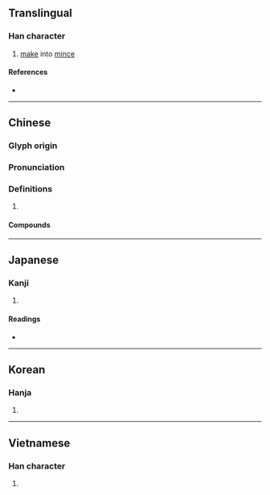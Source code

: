 {{character info/new}}
==Translingual==

===Han character===
{{Han char|rn=18|rad=刀|as=19|sn=21|four=02200|canj=IYLN|ids=⿰靡刂}}

# [[make]] into [[mince]]

====References====
* {{Han ref|kx=0145.440|dkj=02281|dj=0327.260|hdz=10363.080|uh=5298|ud=21144|bh=F5C2|bd=62914}}

----

==Chinese==
{{zh-forms}}

===Glyph origin===
{{Han etym}}

===Pronunciation===
{{zh-pron
|m=jìn,mó
|c=mo4
|mc=y
|oc=y
|cat=
}}

===Definitions===
{{zh-hanzi}}

# {{rfdef|zh}}

====Compounds====
{{zh-der|劘滅}}

----

==Japanese==

===Kanji===
{{ja-kanji|grade=|rs=刀19}}

# {{rfdef|ja|sort=刀19}}

====Readings====
* {{ja-readings|on=ば,ま,び,み|kun=けずる,する,わける}}

----

==Korean==

===Hanja===
{{ko-hanja|hangeul=마|rv=ma|mr=ma}}

# {{rfdef|ko|sort=刀19}}

----

==Vietnamese==

===Han character===
{{vi-hantu|mi|rs=刀19}}

# {{rfdef|vi|sort=刀19}}